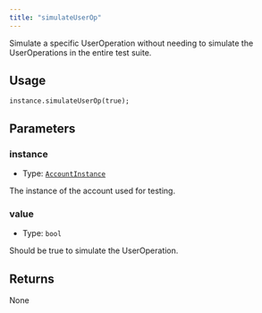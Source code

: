 ```yaml
---
title: "simulateUserOp"
---
```


Simulate a specific UserOperation without needing to simulate the UserOperations in the entire test suite.

## Usage

```solidity
instance.simulateUserOp(true);
```

## Parameters

### instance

- Type: [`AccountInstance`](../../glossary/types#accountinstance)

The instance of the account used for testing.

### value

- Type: `bool`

Should be true to simulate the UserOperation.

## Returns

None
